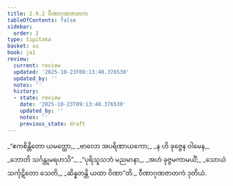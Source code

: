 ```yaml
---
title: 2.9.2 ဝီဏာဂုဏဇာတက
tableOfContents: false
sidebar:
  order: 2
type: tipitaka
basket: su
book: ja1
review:
  current: review
  updated: '2025-10-23T09:13:40.376530'
  updated_by: ''
  notes: ''
  history:
  - state: review
    date: '2025-10-23T09:13:40.376530'
    updated_by: ''
    notes: ''
    previous_state: draft
---
```



<ReviewStatus review={frontmatter.review} showDetails={true} />

<HypothesisAnnotation frontmatter={frontmatter} />

<DynamicBreadcrumb />

<Division number="163" book="ja1" e="ch" v="22" p="64">

<Paragraph number="605" type="verses" book="ja1">
_“ဧကစိန္တိတော ယမတ္ထော,_  
_ဗာလော အပရိဏာယကော;_  
_န ဟိ ခုဇ္ဇေန ဝါမေန,_  
_ဘောတိ သင်္ဂန္တုမရဟသိ”._  

</Paragraph>

</Division>
<Division number="164" book="ja1" e="ch" v="22" p="64">

<Paragraph number="606" type="verses" book="ja1">
_“ပုရိသူသဘံ မညမာနာ,_  
_အဟံ ခုဇ္ဇမကာမယိံ;_  
_သောယံ သင်္ကုဋိတော သေတိ,_  
_ဆိန္နတန္တိ ယထာ ဝိဏာ”တိ._  


</Paragraph>
</Division>

<Paragraph number="607" type="center" book="ja1">
ဝီဏာဂုဏဇာတကံ ဒုတိယံ.
</Paragraph>